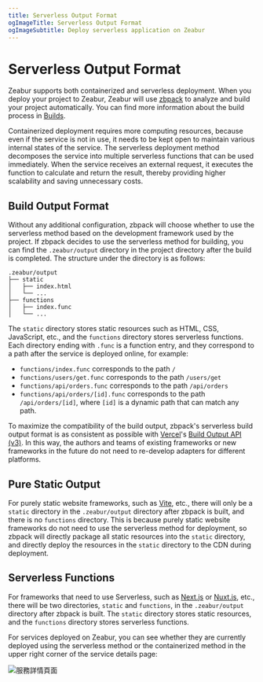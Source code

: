```yaml
---
title: Serverless Output Format
ogImageTitle: Serverless Output Format
ogImageSubtitle: Deploy serverless application on Zeabur
---
```



# Serverless Output Format

Zeabur supports both containerized and serverless deployment. When you deploy your project to Zeabur, Zeabur will use [zbpack](https://github.com/zeabur/zbpack) to analyze and build your project automatically. You can find more information about the build process in [Builds](./builds).

Containerized deployment requires more computing resources, because even if the service is not in use, it needs to be kept open to maintain various internal states of the service. The serverless deployment method decomposes the service into multiple serverless functions that can be used immediately. When the service receives an external request, it executes the function to calculate and return the result, thereby providing higher scalability and saving unnecessary costs.

## Build Output Format

Without any additional configuration, zbpack will choose whether to use the serverless method based on the development framework used by the project. If zbpack decides to use the serverless method for building, you can find the `.zeabur/output` directory in the project directory after the build is completed. The structure under the directory is as follows:

```
.zeabur/output
├── static
│   ├── index.html
│   └── ...
├── functions
│   ├── index.func
│   └── ...
```

The `static` directory stores static resources such as HTML, CSS, JavaScript, etc., and the `functions` directory stores serverless functions. Each directory ending with `.func` is a function entry, and they correspond to a path after the service is deployed online, for example:

- `functions/index.func` corresponds to the path `/`
- `functions/users/get.func` corresponds to the path `/users/get`
- `functions/api/orders.func` corresponds to the path `/api/orders`
- `functions/api/orders/[id].func` corresponds to the path `/api/orders/[id]`, where `[id]` is a dynamic path that can match any path.

To maximize the compatibility of the build output, zbpack's serverless build output format is as consistent as possible with [Vercel](https://vercel.com/)'s [Build Output API (v3)](https://vercel.com/docs/build-output-api/v3). In this way, the authors and teams of existing frameworks or new frameworks in the future do not need to re-develop adapters for different platforms.

## Pure Static Output

For purely static website frameworks, such as [Vite](https://vitejs.dev/), etc., there will only be a `static` directory in the `.zeabur/output` directory after zbpack is built, and there is no `functions` directory. This is because purely static website frameworks do not need to use the serverless method for deployment, so zbpack will directly package all static resources into the `static` directory, and directly deploy the resources in the `static` directory to the CDN during deployment.

## Serverless Functions

For frameworks that need to use Serverless, such as [Next.js](https://nextjs.org/) or [Nuxt.js](https://nuxtjs.org/), etc., there will be two directories, `static` and `functions`, in the `.zeabur/output` directory after zbpack is built. The `static` directory stores static resources, and the `functions` directory stores serverless functions.

For services deployed on Zeabur, you can see whether they are currently deployed using the serverless method or the containerized method in the upper right corner of the service details page:

![服務詳情頁面](/advanced/serverless.png)
